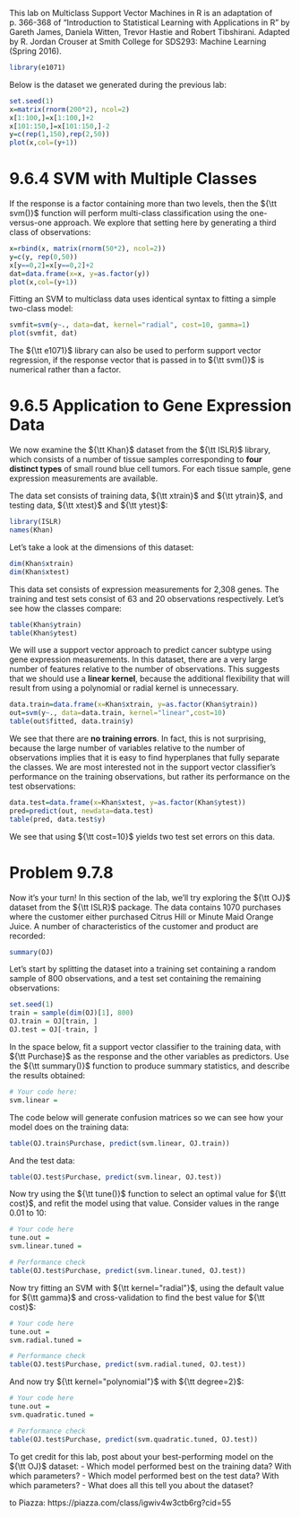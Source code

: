 This lab on Multiclass Support Vector Machines in R is an adaptation of p. 366-368 of "Introduction to Statistical
Learning with Applications in R" by Gareth James, Daniela Witten, Trevor Hastie and Robert Tibshirani. Adapted by R. Jordan Crouser at Smith College for SDS293: Machine
Learning (Spring 2016).

```r
library(e1071)
```

Below is the dataset we generated during the previous lab:

```r
set.seed(1)
x=matrix(rnorm(200*2), ncol=2)
x[1:100,]=x[1:100,]+2
x[101:150,]=x[101:150,]-2
y=c(rep(1,150),rep(2,50))
plot(x,col=(y+1))
```

# 9.6.4 SVM with Multiple Classes

If the response is a factor containing more than two levels, then the ${\tt svm()}$
function will perform multi-class classification using the one-versus-one approach.
We explore that setting here by generating a third class of observations:

```r
x=rbind(x, matrix(rnorm(50*2), ncol=2))
y=c(y, rep(0,50))
x[y==0,2]=x[y==0,2]+2
dat=data.frame(x=x, y=as.factor(y))
plot(x,col=(y+1))
```

Fitting an SVM to multiclass data uses identical syntax to fitting a simple two-class model:

```r
svmfit=svm(y~., data=dat, kernel="radial", cost=10, gamma=1)
plot(svmfit, dat)
```

The ${\tt e1071}$ library can also be used to perform support vector regression,
if the response vector that is passed in to ${\tt svm()}$ is numerical rather than a
factor.

# 9.6.5 Application to Gene Expression Data

We now examine the ${\tt Khan}$ dataset from the ${\tt ISLR}$ library, which consists of a number of tissue
samples corresponding to **four distinct types** of small round blue cell tumors.
For each tissue sample, gene expression measurements are available.

The data set consists of training data, ${\tt xtrain}$ and ${\tt ytrain}$, and testing data,
${\tt xtest}$ and ${\tt ytest}$:

```r
library(ISLR)
names(Khan)
```

Let's take a look at the dimensions of this dataset:

```r
dim(Khan$xtrain)
dim(Khan$xtest)
```

This data set consists of expression measurements for 2,308 genes.
The training and test sets consist of 63 and 20 observations respectively. Let's see how the classes compare:

```r
table(Khan$ytrain)
table(Khan$ytest)
```

We will use a support vector approach to predict cancer subtype using gene
expression measurements. In this dataset, there are a very large number
of features relative to the number of observations. This suggests that we
should use a **linear kernel**, because the additional flexibility that will result
from using a polynomial or radial kernel is unnecessary.

```r
data.train=data.frame(x=Khan$xtrain, y=as.factor(Khan$ytrain))
out=svm(y~., data=data.train, kernel="linear",cost=10)
table(out$fitted, data.train$y)
```

We see that there are **no training errors**. In fact, this is not surprising,
because the large number of variables relative to the number of observations
implies that it is easy to find hyperplanes that fully separate the classes. We
are most interested not in the support vector classifier’s performance on the
training observations, but rather its performance on the test observations:

```r
data.test=data.frame(x=Khan$xtest, y=as.factor(Khan$ytest))
pred=predict(out, newdata=data.test)
table(pred, data.test$y)
```

We see that using ${\tt cost=10}$ yields two test set errors on this data.

# Problem 9.7.8

Now it's your turn! In this section of the lab, we'll try exploring the ${\tt OJ}$ dataset from the ${\tt ISLR}$ package. The data contains 1070 purchases where the customer either purchased Citrus Hill or Minute Maid
Orange Juice. A number of characteristics of the customer and product are recorded:

```r
summary(OJ)
```

Let's start by splitting the dataset into a training set containing a random sample of 800
observations, and a test set containing the remaining
observations:

```r
set.seed(1)
train = sample(dim(OJ)[1], 800)
OJ.train = OJ[train, ]
OJ.test = OJ[-train, ]
```

In the space below, fit a support vector classifier to the training data, with ${\tt Purchase}$ as the response and the other variables
as predictors. Use the ${\tt summary()}$ function to produce summary
statistics, and describe the results obtained:

```r
# Your code here:
svm.linear =
```

The code below will generate confusion matrices so we can see how your model does on the training data:

```r
table(OJ.train$Purchase, predict(svm.linear, OJ.train))
```

And the test data:

```r
table(OJ.test$Purchase, predict(svm.linear, OJ.test))
```

Now try using the ${\tt tune()}$ function to select an optimal value for ${\tt cost}$, and refit the model using that value. Consider values in the range 0.01 to 10:

```r
# Your code here
tune.out = 
svm.linear.tuned =

# Performance check
table(OJ.test$Purchase, predict(svm.linear.tuned, OJ.test))
```

Now try fitting an SVM with ${\tt kernel="radial"}$, using the default value for ${\tt gamma}$ and cross-validation to find the best value for ${\tt cost}$:

```r
# Your code here
tune.out = 
svm.radial.tuned =

# Performance check
table(OJ.test$Purchase, predict(svm.radial.tuned, OJ.test))
```

And now try ${\tt kernel="polynomial"}$ with ${\tt degree=2}$:

```r
# Your code here
tune.out = 
svm.quadratic.tuned =

# Performance check
table(OJ.test$Purchase, predict(svm.quadratic.tuned, OJ.test))
```

To get credit for this lab, post about your best-performing model on the ${\tt OJ}$ dataset:
 - Which model performed best on the training data? With which parameters?
 - Which model performed best on the test data? With which parameters?
 - What does all this tell you about the dataset?
 
to Piazza: https://piazza.com/class/igwiv4w3ctb6rg?cid=55